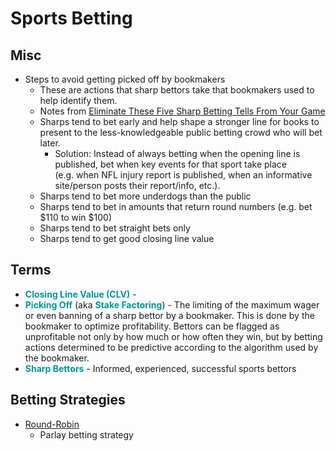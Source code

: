 # Sports Betting {#sec-spbet .unnumbered}

## Misc

-   Steps to avoid getting picked off by bookmakers
    -   These are actions that sharp bettors take that bookmakers used to help identify them.
    -   Notes from [Eliminate These Five Sharp Betting Tells From Your Game](https://unabated.com/articles/eliminate-these-five-sharp-betting-tells-from-your-game?ref=thepowerrank)
    -   Sharps tend to bet early and help shape a stronger line for books to present to the less-knowledgeable public betting crowd who will bet later.
        -   Solution: Instead of always betting when the opening line is published, bet when key events for that sport take place (e.g. when NFL injury report is published, when an informative site/person posts their report/info, etc.).
    -   Sharps tend to bet more underdogs than the public
    -   Sharps tend to bet in amounts that return round numbers (e.g. bet \$110 to win \$100)
    -   Sharps tend to bet straight bets only
    -   Sharps tend to get good closing line value

## Terms {#sec-spbet-terms .unnumbered}

-   [**Closing Line Value (CLV)**]{style="color: #009499"} - 
-   [**Picking Off**]{style="color: #009499"} (aka [**Stake Factoring**]{style="color: #009499"}) - The limiting of the maximum wager or even banning of a sharp bettor by a bookmaker. This is done by the bookmaker to optimize profitability. Bettors can be flagged as unprofitable not only by how much or how often they win, but by betting actions determined to be predictive according to the algorithm used by the bookmaker.
-   [**Sharp Bettors**]{style="color: #009499"} - Informed, experienced, successful sports bettors

## Betting Strategies

-   [Round-Robin]{.underline}
    -   Parlay betting strategy
